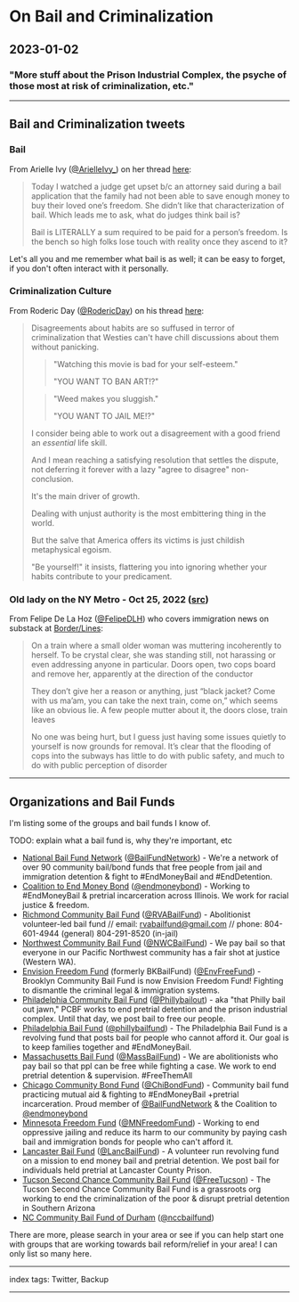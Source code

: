 # On Bail and Criminalization

## 2023-01-02

### "More stuff about the Prison Industrial Complex, the psyche of those most at risk of criminalization, etc."

---

## Bail and Criminalization tweets

### Bail

From Arielle Ivy ([@ArielleIvy_](https://twitter.com/ArielleIvy_)) on her thread [here](https://twitter.com/ArielleIvy_/status/1584677755484094467?t=9w45M6pLSoumbWJOHl-TQQ&s=19):

> Today I watched a judge get upset b/c an attorney said during a bail application that the family had not been able to save enough money to buy their loved one’s freedom. She didn’t like that characterization of bail. Which leads me to ask, what do judges think bail is?
>
> Bail is LITERALLY a sum required to be paid for a person’s freedom. Is the bench so high folks lose touch with reality once they ascend to it?

Let's all you and me remember what bail is as well; it can be easy to forget, if you don't often interact with it personally.

### Criminalization Culture

From Roderic Day ([@RodericDay](https://twitter.com/RodericDay)) on his thread [here](https://twitter.com/RodericDay/status/1584373120924004355?t=GrErlCpYhKu9bPMdOfdbag&s=19):

> Disagreements about habits are so suffused in terror of criminalization that Westies can't have chill discussions about them without panicking.
> 
> > "Watching this movie is bad for
your self-esteem."
> >
> > "YOU WANT TO BAN ART!?"
>
> > "Weed makes you sluggish."
> >
> > "YOU WANT TO JAIL ME!?"
>
> I consider being able to work out a disagreement with a good friend an *essential* life skill.
>
> And I mean reaching a satisfying resolution that settles the dispute, not deferring it forever with a lazy "agree to disagree" non-conclusion.
>
> It's the main driver of growth.
>
> Dealing with unjust authority is the most embittering thing in the world.
>
> But the salve that America offers its victims is just childish metaphysical egoism.
>
> "Be yourself!" it insists, flattering you into ignoring whether your habits contribute to your predicament.

### Old lady on the NY Metro - Oct 25, 2022 ([src](https://twitter.com/FelipeDLH/status/1584887584307961862))

From Felipe De La Hoz ([@FelipeDLH](https://twitter.com/FelipeDLH)) who covers immigration news on substack at [Border/Lines](https://borderlines.substack.com/):

> On a train where a small older woman was muttering incoherently to herself. To be crystal clear, she was standing still, not harassing or even addressing anyone in particular. Doors open, two cops board and remove her, apparently at the direction of the conductor
>
> They don’t give her a reason or anything, just “black jacket? Come with us ma’am, you can take the next train, come on,” which seems like an obvious lie. A few people mutter about it, the doors close, train leaves
>
> No one was being hurt, but I guess just having some issues quietly to yourself is now grounds for removal. It’s clear that the flooding of cops into the subways has little to do with public safety, and much to do with public perception of disorder

---

## Organizations and Bail Funds

I'm listing some of the groups and bail funds I know of.

TODO: explain what a bail fund is, why they're important, etc

- [National Bail Fund Network](https://www.communityjusticeexchange.org/en/nbfn-directory) ([@BailFundNetwork](https://twitter.com/BailFundNetwork)) - We're a network of over 90 community bail/bond funds that free people from jail and immigration detention & fight to #EndMoneyBail and #EndDetention.
- [Coalition to End Money Bond](https://endmoneybond.org/) ([@endmoneybond](https://twitter.com/endmoneybond)) - Working to #EndMoneyBail & pretrial incarceration across Illinois. We work for racial justice & freedom.
- [Richmond Community Bail Fund](https://rvabailfund.org/) ([@RVABailFund](https://twitter.com/RVABailFund)) - Abolitionist volunteer-led bail fund // email: rvabailfund@gmail.com // phone: 804-601-4944 (general) 804-291-8520 (in-jail)
- [Northwest Community Bail Fund](https://www.nwcombailfund.org/) ([@NWCBailFund](https://twitter.com/NWCBailFund)) - We pay bail so that everyone in our Pacific Northwest community has a fair shot at justice (Western WA).
- [Envision Freedom Fund](https://envisionfreedom.org/) (formerly BKBailFund) ([@EnvFreeFund](https://twitter.com/EnvFreeFund)) - Brooklyn Community Bail Fund is now Envision Freedom Fund! Fighting to dismantle the criminal legal & immigration systems.
- [Philadelphia Community Bail Fund](https://linktr.ee/pcbf) ([@Phillybailout](https://twitter.com/Phillybailout)) - aka "that Philly bail out jawn," PCBF works to end pretrial detention and the prison industrial complex. Until that day, we post bail to free our people.
- [Philadelphia Bail Fund](https://www.phillybailfund.org/) ([@phillybailfund](https://twitter.com/phillybailfund)) - The Philadelphia Bail Fund is a revolving fund that posts bail for people who cannot afford it. Our goal is to keep families together and #EndMoneyBail.
- [Massachusetts Bail Fund](https://www.massbailfund.org/) ([@MassBailFund](https://twitter.com/MassBailFund)) - We are abolitionists who pay bail so that ppl can be free while fighting a case. We work to end pretrial detention & supervision. #FreeThemAll
- [Chicago Community Bond Fund](https://linktr.ee/chibondfund) ([@ChiBondFund](https://twitter.com/ChiBondFund)) - Community bail fund practicing mutual aid & fighting to #EndMoneyBail +pretrial incarceration. Proud member of [@BailFundNetwork](https://twitter.com/BailFundNetwork) & the Coalition to [@endmoneybond](https://twitter.com/endmoneybond)
- [Minnesota Freedom Fund](https://mnfreedomfund.org/) ([@MNFreedomFund](https://twitter.com/MNFreedomFund)) - Working to end oppressive jailing and reduce its harm to our community by paying cash bail and immigration bonds for people who can't afford it.
- [Lancaster Bail Fund](https://linktr.ee/lancasterbailfund) ([@LancBailFund](https://twitter.com/LancBailFund)) - A volunteer run revolving fund on a mission to end money bail and pretrial detention. We post bail for individuals held pretrial at Lancaster County Prison.
- [Tucson Second Chance Community Bail Fund](https://tucsonbailfund.org/) ([@FreeTucson](https://twitter.com/FreeTucson)) - The Tucson Second Chance Community Bail Fund is a grassroots org working to end the criminalization of the poor & disrupt pretrial detention in Southern Arizona
- [NC Community Bail Fund of Durham](https://www.nccbailfund.org/) ([@nccbailfund](https://twitter.com/nccbailfund))

There are more, please search in your area or see if you can help start one with groups that are working towards bail reform/relief in your area! I can only list so many here.

---

index tags: Twitter, Backup

---

